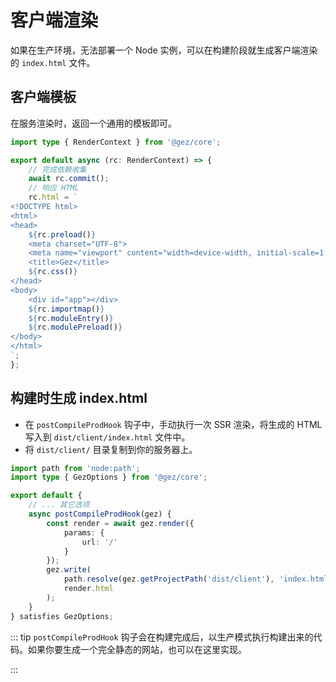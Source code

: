 # 客户端渲染
如果在生产环境，无法部署一个 Node 实例，可以在构建阶段就生成客户端渲染的 `index.html` 文件。

## 客户端模板
在服务渲染时，返回一个通用的模板即可。
```ts title="src/entry.server.ts"
import type { RenderContext } from '@gez/core';

export default async (rc: RenderContext) => {
    // 完成依赖收集
    await rc.commit();
    // 响应 HTML
    rc.html = `
<!DOCTYPE html>
<html>
<head>
    ${rc.preload()}
    <meta charset="UTF-8">
    <meta name="viewport" content="width=device-width, initial-scale=1.0">
    <title>Gez</title>
    ${rc.css()}
</head>
<body>
    <div id="app"></div>
    ${rc.importmap()}
    ${rc.moduleEntry()}
    ${rc.modulePreload()}
</body>
</html>
`;
};
```

## 构建时生成 index.html
- 在 `postCompileProdHook` 钩子中，手动执行一次 SSR 渲染，将生成的 HTML 写入到 `dist/client/index.html` 文件中。
- 将 `dist/client/` 目录复制到你的服务器上。
```ts
import path from 'node:path';
import type { GezOptions } from '@gez/core';

export default {
    // ... 其它选项
    async postCompileProdHook(gez) {
        const render = await gez.render({
            params: {
                url: '/'
            }
        });
        gez.write(
            path.resolve(gez.getProjectPath('dist/client'), 'index.html'),
            render.html
        );
    }
} satisfies GezOptions;
```
::: tip
`postCompileProdHook` 钩子会在构建完成后，以生产模式执行构建出来的代码。如果你要生成一个完全静态的网站，也可以在这里实现。

:::
